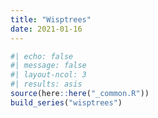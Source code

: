 ```yaml
---
title: "Wisptrees"
date: 2021-01-16
---
```

  
```r
#| echo: false
#| message: false
#| layout-ncol: 3
#| results: asis
source(here::here("_common.R"))
build_series("wisptrees")
```
